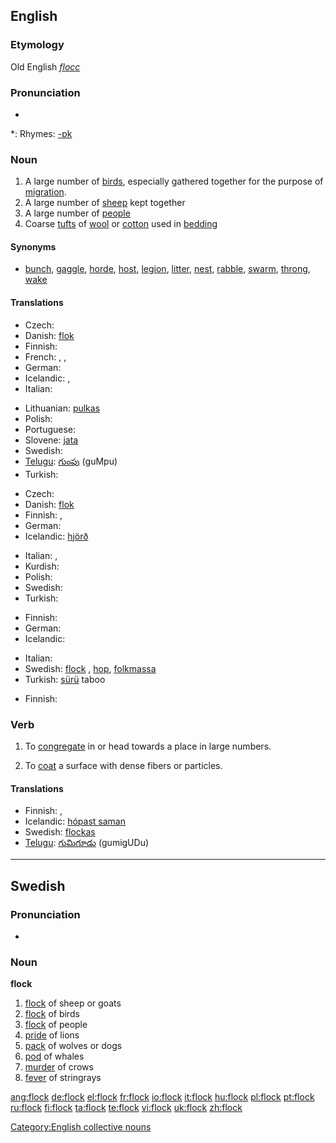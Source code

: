 ==English==

===Etymology===
Old English ''[[flocc]]''

===Pronunciation===
* {{audio|en-us-flock.ogg|Audio (US)}}

*: Rhymes: [[Rhymes:English:-ɒk|-ɒk]]

===Noun===
{{en-noun}}

# A large number of [[bird]]s, especially gathered together for the purpose of [[migration]].
# A large number of [[sheep]] kept together
# A large number of [[people]]
# Coarse [[tuft]]s of [[wool]] or [[cotton]] used in [[bedding]]

====Synonyms====
* [[bunch]], [[gaggle]], [[horde]], [[host]], [[legion]], [[litter]], [[nest]], [[rabble]], [[swarm]], [[throng]], [[wake]]

====Translations====
{{trans-top|group of birds}}
* Czech: {{t-|cs|hejno|n}}
* Danish: [[flok]] {{g|Danish}}
* Finnish: {{t+|fi|parvi}}
* French: {{t+|fr|vol|m}}, {{t+|fr|bande|f}}, {{t+|fr|groupe|m}}
* German: {{t+|de|Schwarm|m}}
* Icelandic: {{t+|is|flokkur|m}}, {{t+|is|hópur|m}}
* Italian: {{t-|it|stormo|m}}
{{trans-mid}}
* Lithuanian: [[pulkas]] {{f}}
* Polish: {{t-|pl|stado|n}}
* Portuguese: {{t+|pt|bando|m}}
* Slovene: [[jata]] {{f}}
* Swedish: {{t-|sv|flock|c}}
* [[Telugu]]: [[గుంపు]] (guMpu)
* Turkish: {{t+|tr|sürü}}
{{trans-bottom}}

{{trans-top|group of sheep}}
* Czech: {{t-|cs|stádo|n}}
* Danish: [[flok]] {{g|Danish}}
* Finnish: {{t-|fi|katras}}, {{t-|fi|lauma}}
* German: {{t+|de|Herde|f}}
* Icelandic: [[hjörð]] {{f}}
{{trans-mid}}
* Italian: {{t+|it|branco|m}}, {{t+|it|gregge|m}}
* Kurdish: {{t+|ku|ڕان|sc=KUchar}}
* Polish: {{t-|pl|stado|n}}
* Swedish: {{t-|sv|flock|c}}
* Turkish: {{t+|tr|sürü}}
{{trans-bottom}}

{{trans-top|group of people}}
* Finnish: {{t-|fi|lauma}}
* German: {{t+|de|Herde|f}}
* Icelandic: {{t+|is|hópur|m}}
{{trans-mid}}
* Italian: {{t+|it|folla|f}}
* Swedish: [[flock#Swedish|flock]] {{c}}, [[hop]], [[folkmassa]]
* Turkish: [[sürü]] taboo
{{trans-bottom}}

{{trans-top|tufts of wool or cotton}}
* Finnish: {{t+|fi|vanu}}
{{trans-mid}}
{{trans-bottom}}

===Verb===
{{en-verb}}

# {{transitive}} To [[congregate]] in or head towards a place in large numbers.
# {{transitive}} To [[coat]] a surface with dense fibers or particles.

====Translations====
* Finnish: {{t-|fi|kokoontua}}, {{t|fi|kerääntyä}}
* Icelandic: [[hópast saman]]
* Swedish: [[flockas]]
* [[Telugu]]: [[గుమిగూడు]] (gumigUDu)

[[Category:English collective nouns]]

----

==Swedish==

===Pronunciation===
*{{audio|Sv-en flock.ogg|audio}}

===Noun===
'''flock''' {{c}}
{{sv-noun-reg-ar}}

# [[flock]] of sheep or goats
# [[flock]] of birds
# [[flock]] of people
# [[pride]] of lions
# [[pack]] of wolves or dogs
# [[pod]] of whales
# [[murder]] of crows
# [[fever]] of stringrays

[[ang:flock]]
[[de:flock]]
[[el:flock]]
[[fr:flock]]
[[io:flock]]
[[it:flock]]
[[hu:flock]]
[[pl:flock]]
[[pt:flock]]
[[ru:flock]]
[[fi:flock]]
[[ta:flock]]
[[te:flock]]
[[vi:flock]]
[[uk:flock]]
[[zh:flock]]